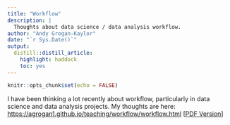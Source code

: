 ```yaml
---
title: "Workflow"
description: |
  Thoughts about data science / data analysis workflow.
author: "Andy Grogan-Kaylor"
date: "`r Sys.Date()`"
output:
  distill::distill_article:
    highlight: haddock
    toc: yes
---
```


```r

knitr::opts_chunk$set(echo = FALSE)

```

I have been thinking a lot recently about workflow, particularly in data science and data analysis projects. My thoughts are here:  [https://agrogan1.github.io/teaching/workflow/workflow.html](https://agrogan1.github.io/teaching/workflow/workflow.html) [[PDF Version](https://agrogan1.github.io/teaching/workflow/workflow.pdf)]




